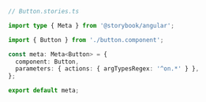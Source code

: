 ```ts
// Button.stories.ts

import type { Meta } from '@storybook/angular';

import { Button } from './button.component';

const meta: Meta<Button> = {
  component: Button,
  parameters: { actions: { argTypesRegex: '^on.*' } },
};

export default meta;
```
